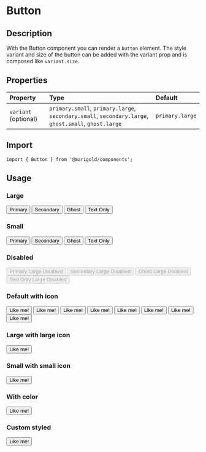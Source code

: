 
<Meta title="Components/Button" />

# Button

## Description

With the Button component you can render a `button` element.
The style variant and size of the button can be added with the variant prop and is composed like `variant.size`.

## Properties

| Property             | Type                                                                                                 | Default         |
| :------------------- | :--------------------------------------------------------------------------------------------------- | :-------------- |
| `variant` (optional) | `primary.small`, `primary.large`, `secondary.small`, `secondary.large`, `ghost.small`, `ghost.large` | `primary.large` |

## Import

```tsx
import { Button } from '@marigold/components';
```

## Usage

### Large

<Canvas>
  <Story name="primary.large">
    <Button variant="primary.large">Primary</Button>
  </Story>
  <Story name="secondary.large">
    <Button variant="secondary.large">Secondary</Button>
  </Story>
  <Story name="ghost.large">
    <Button variant="ghost.large">Ghost</Button>
  </Story>
  <Story name="text.large">
    <Button variant="text.large">Text Only</Button>
  </Story>
</Canvas>

### Small

<Canvas>
  <Story name="primary.small">
    <Button variant="primary.small">Primary</Button>
  </Story>
  <Story name="secondary.small">
    <Button variant="secondary.small">Secondary</Button>
  </Story>
  <Story name="ghost.small">
    <Button variant="ghost.small">Ghost</Button>
  </Story>
  <Story name="text.small">
    <Button variant="text.small">Text Only</Button>
  </Story>
</Canvas>

### Disabled

<Canvas>
  <Story name="primary.large.disabled">
    <Button variant="primary.large" disabled>
      Primary Large Disabled
    </Button>
  </Story>
  <Story name="secondary.large.disabled">
    <Button variant="secondary.large" disabled>
      Secondary Large Disabled
    </Button>
  </Story>
  <Story name="ghost.large.disabled">
    <Button variant="ghost.large" disabled>
      Ghost Large Disabled
    </Button>
  </Story>
  <Story name="text.large.disabled">
    <Button variant="text.large" disabled>
      Text Only Large Disabled
    </Button>
  </Story>
</Canvas>

### Default with icon

<Canvas>
  <Story name="primary.large with default icon">
    <Button variant="primary.large">
      <Facebook /> Like me!
    </Button>
  </Story>
  <Story name="primary.small with default icon">
    <Button variant="primary.small">
      <Facebook /> Like me!
    </Button>
  </Story>
  <Story name="secondary.large with default icon">
    <Button variant="secondary.large">
      <Facebook /> Like me!
    </Button>
  </Story>
  <Story name="secondary.small with default icon">
    <Button variant="secondary.small">
      <Facebook /> Like me!
    </Button>
  </Story>
  <Story name="ghost.large with default icon">
    <Button variant="ghost.large">
      <Facebook /> Like me!
    </Button>
  </Story>
  <Story name="ghost.small with default icon">
    <Button variant="ghost.small">
      <Facebook /> Like me!
    </Button>
  </Story>
  <Story name="text.large with default icon">
    <Button variant="text.large">
      <Facebook /> Like me!
    </Button>
  </Story>
  <Story name="text.small with default icon">
    <Button variant="text.small">
      <Facebook /> Like me!
    </Button>
  </Story>
</Canvas>

### Large with large icon

<Canvas>
  <Story name="primary.large with large icon">
    <Button variant="primary.large">
      <Facebook size={48} /> Like me!
    </Button>
  </Story>
</Canvas>

### Small with small icon

<Canvas>
  <Story name="primary.small with small icon">
    <Button variant="primary.small">
      <Facebook size={20} /> Like me!
    </Button>
  </Story>
</Canvas>

### With color

<Canvas>
  <Story name="with color">
    <Button variant="primary.small">
      <Facebook fill="black" /> Like me!
    </Button>
  </Story>
</Canvas>

### Custom styled

<Canvas>
  <Story name="custom">
    <Button
      variant="primary.small"
      className={useStyles({
        bg: '#3b5998',
      })}
    >
      <Facebook /> Like me!
    </Button>
  </Story>
</Canvas>

